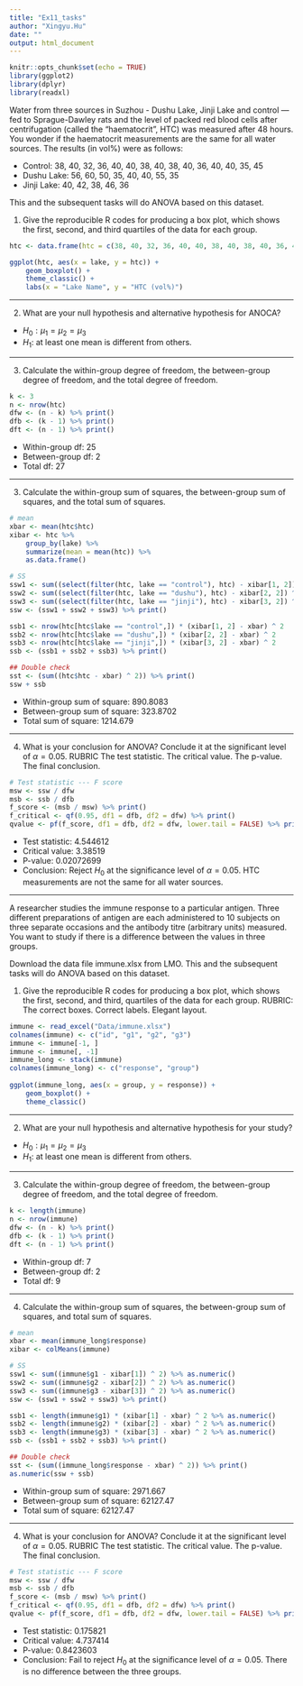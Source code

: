 ```yaml
---
title: "Ex11_tasks"
author: "Xingyu.Hu"
date: ""
output: html_document
---
```


```r
knitr::opts_chunk$set(echo = TRUE)
library(ggplot2)
library(dplyr)
library(readxl)
```

Water from three sources in Suzhou - Dushu Lake, Jinji Lake and control --- fed to Sprague-Dawley rats and the level of packed red blood cells after centrifugation (called the "haematocrit", HTC) was measured after 48 hours. You wonder if the haematocrit measurements are the same for all water sources. The results (in vol%) were as follows:

- Control: 38, 40, 32, 36, 40, 40, 38, 40, 38, 40, 36, 40, 40, 35, 45
- Dushu Lake: 56, 60, 50, 35, 40, 40, 55, 35
- Jinji Lake: 40, 42, 38, 46, 36

This and the subsequent tasks will do ANOVA based on this dataset.

1. Give the reproducible R codes for producing a box plot, which shows the first, second, and third quartiles of the data for each group.

```r
htc <- data.frame(htc = c(38, 40, 32, 36, 40, 40, 38, 40, 38, 40, 36, 40, 40, 35, 45, 56, 60, 50, 35, 40, 40, 55, 35, 40, 42, 38, 46, 36), lake = rep(c("control", "dushu", "jinji"), times = c(15, 8, 5)))

ggplot(htc, aes(x = lake, y = htc)) +
    geom_boxplot() +
    theme_classic() +
    labs(x = "Lake Name", y = "HTC (vol%)")
```

---

2. What are your null hypothesis and alternative hypothesis for ANOCA?

- $H_0:\mu_1=\mu_2=\mu_3$
- $H_1:$ at least one mean is different from others.

---

3. Calculate the within-group degree of freedom, the between-group degree of freedom, and the total degree of freedom.

```r
k <- 3
n <- nrow(htc)
dfw <- (n - k) %>% print()
dfb <- (k - 1) %>% print()
dft <- (n - 1) %>% print()
```

- Within-group df: 25
- Between-group df: 2
- Total df: 27

---

3. Calculate the within-group sum of squares, the between-group sum of squares, and the total sum of squares.

```r
# mean
xbar <- mean(htc$htc)
xibar <- htc %>%
    group_by(lake) %>%
    summarize(mean = mean(htc)) %>%
    as.data.frame()

# SS
ssw1 <- sum((select(filter(htc, lake == "control"), htc) - xibar[1, 2]) ^ 2)
ssw2 <- sum((select(filter(htc, lake == "dushu"), htc) - xibar[2, 2]) ^ 2)
ssw3 <- sum((select(filter(htc, lake == "jinji"), htc) - xibar[3, 2]) ^ 2)
ssw <- (ssw1 + ssw2 + ssw3) %>% print()

ssb1 <- nrow(htc[htc$lake == "control",]) * (xibar[1, 2] - xbar) ^ 2
ssb2 <- nrow(htc[htc$lake == "dushu",]) * (xibar[2, 2] - xbar) ^ 2
ssb3 <- nrow(htc[htc$lake == "jinji",]) * (xibar[3, 2] - xbar) ^ 2
ssb <- (ssb1 + ssb2 + ssb3) %>% print()

## Double check
sst <- (sum((htc$htc - xbar) ^ 2)) %>% print()
ssw + ssb
```

- Within-group sum of square: 890.8083
- Between-group sum of square: 323.8702
- Total sum of square: 1214.679

---

4. What is your conclusion for ANOVA? Conclude it at the significant level of $\alpha=0.05$. RUBRIC The test statistic. The critical value. The p-value. The final conclusion.

```r
# Test statistic --- F score
msw <- ssw / dfw
msb <- ssb / dfb
f_score <- (msb / msw) %>% print()
f_critical <- qf(0.95, df1 = dfb, df2 = dfw) %>% print()
qvalue <- pf(f_score, df1 = dfb, df2 = dfw, lower.tail = FALSE) %>% print()
```

- Test statistic: 4.544612
- Critical value: 3.38519
- P-value: 0.02072699
- Conclusion: Reject $H_0$ at the significance level of $\alpha=0.05$. HTC measurements are not the same for all water sources.

---

A researcher studies the immune response to a particular antigen. Three different preparations of antigen are each administered to 10 subjects on three separate occasions and the antibody titre (arbitrary units) measured. You want to study if there is a difference between the values in three groups.

Download the data file immune.xlsx from LMO. This and the subsequent tasks will do ANOVA based on this dataset.

1. Give the reproducible R codes for producing a box plot, which shows the first, second, and third, quartiles of the data for each group. RUBRIC: The correct boxes. Correct labels. Elegant layout.

```r
immune <- read_excel("Data/immune.xlsx")
colnames(immune) <- c("id", "g1", "g2", "g3")
immune <- immune[-1, ]
immune <- immune[, -1]
immune_long <- stack(immune)
colnames(immune_long) <- c("response", "group")
    
ggplot(immune_long, aes(x = group, y = response)) +
    geom_boxplot() +
    theme_classic()
```

---

2. What are your null hypothesis and alternative hypothesis for your study?

- $H_0:\mu_1=\mu_2=\mu_3$
- $H_1:$ at least one mean is different from others.

---

3. Calculate the within-group degree of freedom, the between-group degree of freedom, and the total degree of freedom.

```r
k <- length(immune)
n <- nrow(immune)
dfw <- (n - k) %>% print()
dfb <- (k - 1) %>% print()
dft <- (n - 1) %>% print()
```

- Within-group df: 7
- Between-group df: 2
- Total df: 9

---

4. Calculate the within-group sum of squares, the between-group sum of squares, and total sum of squares.

```r
# mean
xbar <- mean(immune_long$response)
xibar <- colMeans(immune)

# SS
ssw1 <- sum((immune$g1 - xibar[1]) ^ 2) %>% as.numeric()
ssw2 <- sum((immune$g2 - xibar[2]) ^ 2) %>% as.numeric()
ssw3 <- sum((immune$g3 - xibar[3]) ^ 2) %>% as.numeric()
ssw <- (ssw1 + ssw2 + ssw3) %>% print()

ssb1 <- length(immune$g1) * (xibar[1] - xbar) ^ 2 %>% as.numeric()
ssb2 <- length(immune$g2) * (xibar[2] - xbar) ^ 2 %>% as.numeric()
ssb3 <- length(immune$g3) * (xibar[3] - xbar) ^ 2 %>% as.numeric()
ssb <- (ssb1 + ssb2 + ssb3) %>% print()

## Double check
sst <- (sum((immune_long$response - xbar) ^ 2)) %>% print()
as.numeric(ssw + ssb) 
```

- Within-group sum of square: 2971.667
- Between-group sum of square: 62127.47
- Total sum of square: 62127.47

---

4. What is your conclusion for ANOVA? Conclude it at the significant level of $\alpha=0.05$. RUBRIC The test statistic. The critical value. The p-value. The final conclusion.

```r
# Test statistic --- F score
msw <- ssw / dfw
msb <- ssb / dfb
f_score <- (msb / msw) %>% print()
f_critical <- qf(0.95, df1 = dfb, df2 = dfw) %>% print()
qvalue <- pf(f_score, df1 = dfb, df2 = dfw, lower.tail = FALSE) %>% print()
```

- Test statistic: 0.175821
- Critical value: 4.737414
- P-value: 0.8423603
- Conclusion: Fail to reject $H_0$ at the significance level of $\alpha=0.05$. There is no difference between the three groups.
